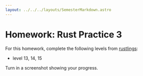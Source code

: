 ```yaml
---
layout: ../../../layouts/SemesterMarkdown.astro
---
```


# Homework: Rust Practice 3

For this homework, complete the following levels from
[rustlings](https://github.com/rust-lang/rustlings):

- level 13, 14, 15

Turn in a screenshot showing your progress.
